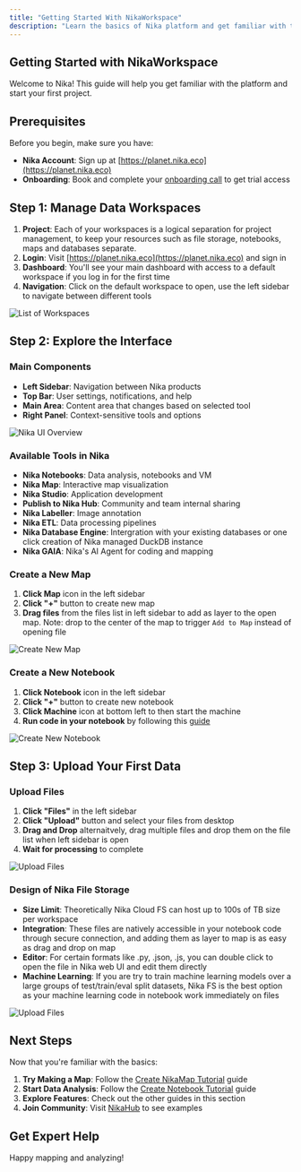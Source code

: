 ```yaml
---
title: "Getting Started With NikaWorkspace"
description: "Learn the basics of Nika platform and get familiar with the interface"
---
```



## Getting Started with NikaWorkspace

Welcome to Nika! This guide will help you get familiar with the platform and start your first project.

## Prerequisites

Before you begin, make sure you have:
- **Nika Account**: Sign up at [https://planet.nika.eco](https://planet.nika.eco)
- **Onboarding**: Book and complete your [onboarding call](https://cal.com/dianaong/30-minute-consultation) to get trial access

## Step 1: Manage Data Workspaces

1. **Project**: Each of your workspaces is a logical separation for project management, to keep your resources such as file storage, notebooks, maps and databases separate.
2. **Login**: Visit [https://planet.nika.eco](https://planet.nika.eco) and sign in
3. **Dashboard**: You'll see your main dashboard with access to a default workspace if you log in for the first time
4. **Navigation**: Click on the default workspace to open, use the left sidebar to navigate between different tools

![List of Workspaces](/guides/tutorials/getting-started-with-nikaworkspace-1.jpg)

## Step 2: Explore the Interface

### Main Components
- **Left Sidebar**: Navigation between Nika products
- **Top Bar**: User settings, notifications, and help
- **Main Area**: Content area that changes based on selected tool
- **Right Panel**: Context-sensitive tools and options

![Nika UI Overview](/guides/tutorials/getting-started-with-nikaworkspace-2.jpg)

### Available Tools in Nika
- **Nika Notebooks**: Data analysis, notebooks and VM
- **Nika Map**: Interactive map visualization
- **Nika Studio**: Application development
- **Publish to Nika Hub**: Community and team internal sharing
- **Nika Labeller**: Image annotation
- **Nika ETL**: Data processing pipelines
- **Nika Database Engine**: Intergration with your existing databases or one click creation of Nika managed DuckDB instance
- **Nika GAIA**: Nika's AI Agent for coding and mapping

### Create a New Map 
1. **Click Map** icon in the left sidebar
2. **Click "+"** button to create new map
3. **Drag files** from the files list in left sidebar to add as layer to the open map. Note: drop to the center of the map to trigger `Add to Map` instead of opening file

![Create New Map](/guides/become-map-expert/add-layers-to-map-2.gif)

### Create a New Notebook
1. **Click Notebook** icon in the left sidebar
2. **Click "+"** button to create new notebook
3. **Click Machine** icon at bottom left to then start the machine
4. **Run code in your notebook** by following this [guide](/guides/data-analysis/run-code-in-notebook)

![Create New Notebook](/guides/data-analysis/create-your-first-notebook-1.jpg)

## Step 3: Upload Your First Data

### Upload Files
1. **Click "Files"** in the left sidebar
2. **Click "Upload"** button and select your files from desktop
3. **Drag and Drop** alternaitvely, drag multiple files and drop them on the file list when left sidebar is open
4. **Wait for processing** to complete

![Upload Files](/guides/tutorials/getting-started-with-nikaworkspace-3.gif)

### Design of Nika File Storage
- **Size Limit**: Theoretically Nika Cloud FS can host up to 100s of TB size per workspace
- **Integration**: These files are natively accessible in your notebook code through secure connection, and adding them as layer to map is as easy as drag and drop on map
- **Editor**: For certain formats like .py, .json, .js, you can double click to open the file in Nika web UI and edit them directly
- **Machine Learning**: If you are try to train machine learning models over a large groups of test/train/eval split datasets, Nika FS is the best option as your machine learning code in notebook work immediately on files

![Upload Files](/guides/tutorials/getting-started-with-nikaworkspace-4.avif)

## Next Steps

Now that you're familiar with the basics:

1. **Try Making a Map**: Follow the [Create NikaMap Tutorial](/guides/tutorials/map-visualization) guide
2. **Start Data Analysis**: Follow the [Create Notebook Tutorial](/guides/tutorials/geospatial-analysis) guide
3. **Explore Features**: Check out the other guides in this section
4. **Join Community**: Visit [NikaHub](https://planet.nika.eco/en/hub) to see examples

## Get Expert Help

<ContactCTACard />

Happy mapping and analyzing! 